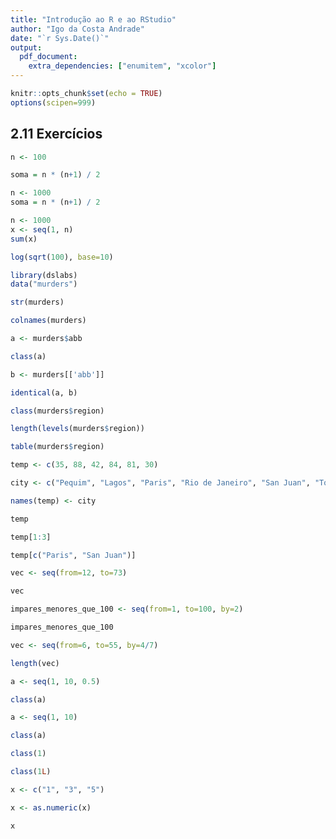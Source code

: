 ```yaml
---
title: "Introdução ao R e ao RStudio"
author: "Igo da Costa Andrade"
date: "`r Sys.Date()`"
output: 
  pdf_document:
    extra_dependencies: ["enumitem", "xcolor"]
---
```


```r
knitr::opts_chunk$set(echo = TRUE)
options(scipen=999)
```

## 2.11 Exercícios

\begin{enumerate}[leftmargin=*]
  \item Qual é a soma dos primeiros 100 números inteiros positivos? A fórmula para a soma dos inteiros de 1 até $n$  é $n \left(n+1\right)/2$. Defina $n = 100$ e então use \verb|R| para calcular a soma de 1 até 100 usando a fórmula. Qual é a soma?
  
\end{enumerate}
  
```r
n <- 100

soma = n * (n+1) / 2

```

\begin{enumerate}[resume, leftmargin=*]

\item[] \textbf{Resposta}: A soma dos primeiros `r n` inteiros positivos é `r soma`. 


\item Agora use a mesma fórmula para calcular a soma dos inteiros de 1 a 1000.

\end{enumerate}


```r
n <- 1000
soma = n * (n+1) / 2
```

\begin{enumerate}[resume, leftmargin=*]

\item[] \textbf{Resposta}: A soma dos primeiros `r n` inteiros positivos é `r soma`. 

\item Observe o resultado da digitação do seguinte códico em \verb|R|:


\end{enumerate}


```r
n <- 1000
x <- seq(1, n)
sum(x)
```


\begin{enumerate}[resume, leftmargin=*]
\item[] Com base no resultado, o que você acha que as funções \verb|seq| e \verb|sum| fazem? 

  \begin{enumerate}[label=\alph*.]
    \item \verb|sum| cria uma lista de números e \verb|seq| os soma.
    {\color{red} \item \verb|seq| cria uma lista de números e \verb|sum| os soma.}
    \item \verb|seq| cria uma lista aleatória e \verb|sum| calcula a soma de 1 a 1.000.
    \item \verb|sum| sempre retorna o mesmo número.
  \end{enumerate}
  
  \item Em matemática e programação, dizemos que avaliamos uma função quando substituimos o argumento por um determinado número. Então, se digitarmos \verb|sqrt(4)|, avaliaremos a função \verb|sqrt|. Em \verb|R|, você pode avaliar uma função dentro de outra função. As avaliações acontecem de dendro para fora. Use uma linha de código para calcular o logarítmo, na base 10, da raiz quadrada de 100.
\end{enumerate} 

```r
log(sqrt(100), base=10)
```

\begin{enumerate}[resume, leftmargin=*]
\item  Qual das opções a seguir sempre retornará o valor numérico armazenado em \verb|x|?

  \begin{enumerate}[label=\alph*.]
    \item \verb|log(10^x)|
    \item \verb|log10(x^10)|
    {\color{red} \item \verb|log(exp(x))|}
    \item \verb|log(x, base=2)|
  \end{enumerate}
  
  \item Certifique-se de que o conjunto de dados de assassinatos nos EUA esteja carregado. Use a função \verb|str| para examinar a estrutura do ibjeto \verb|murder|. Qual das alternativas a seguir descreve melhor as variáveis representadas neste \textit{data frame}.
  
  \begin{enumerate}[label=\alph*.]
    \item Os 51 estados.
    \item As taxas de homicídio em todos os 50 estados e DC.
    {\color{red} \item O nome do estado, a abreviatura do nome do estado, a região do estado e a população do estado e o número total de assassinatos em 2010.}
    \item \verb|str| não apresenta informações relevantes.
  \end{enumerate}
\end{enumerate}

```r
library(dslabs)
data("murders")

str(murders)
```

\begin{enumerate}[resume, leftmargin=*]
  \item Quais são os nomes das colunas usadas pelo \textit{data frame} para essas cinco variáveis?
\end{enumerate}

```r
colnames(murders)
```

\begin{enumerate}[resume, leftmargin=*]
  \item Use o acessador \verb|$| para extrair as abreviações de estado e atribuí-las ao objeto \verb|a|. Qual é a classe deste objeto?
\end{enumerate}

```r
a <- murders$abb

class(a)
```

\begin{enumerate}[resume, leftmargin=*]
  \item Agora use os colchetes para extrair as abreviações de estado e atribuí-las ao objeto \verb|b|. Use a função \verb|identical| para determinar se \verb|a| e \verb|b| são iguais.
\end{enumerate}

```r
b <- murders[['abb']]

identical(a, b)
```

\begin{enumerate}[resume, leftmargin=*]
  \item Vimos que a coluna \verb|region| armazena um fator. Você pode corroborar isso digitando:
\end{enumerate}

```r
class(murders$region)
```

\begin{enumerate}[resume, leftmargin=*]
  \item[] Com uma linha de código, use as funções \verb|levels| e \verb|length| para determinar o número de regiões definidas por este conjunto de dados.
\end{enumerate}

```r
length(levels(murders$region))
```

\begin{enumerate}[resume, leftmargin=*]
  \item A função \verb|table| pega um vetor e retorna a frequência de cada elemento. Você pode ver rapidamente quantos estados existem em cada região aplicando esta função. Use esta função em uma linha de código para criar uma tabela de estados por região.
\end{enumerate}

```r
table(murders$region)
```

\begin{enumerate}[resume, leftmargin=*]
  \item Use a função \verb|c| para criar um vetor com as altas temperaturas médias em janeiro para Pequim, Lagos, Paris, Rio de Janeiro, San Juan e Toronto, que são 35, 88, 42, 84, 81 e 30 graus Fahrenheit. Chame o objeto \verb|temp|.
\end{enumerate}

```r
temp <- c(35, 88, 42, 84, 81, 30)
```

\begin{enumerate}[resume, leftmargin=*]
  \item Agora crie um vetor com os nomes das cidades e chame o objeto \verb|city|.
\end{enumerate}

```r
city <- c("Pequim", "Lagos", "Paris", "Rio de Janeiro", "San Juan", "Toronto")
```

\begin{enumerate}[resume, leftmargin=*]
  \item Utilize a função \verb|names| e os objetos definidos nos exercícios anteriores para associar os dados de temperatura à sua cidade correspondente.
\end{enumerate}

```r
names(temp) <- city

temp
```


\begin{enumerate}[resume, leftmargin=*]
  \item Utilize os operadores \verb|[| e \verb|:| para acessar a temperatura das três primeiras cidades da lista.
\end{enumerate}

```r
temp[1:3]
```

\begin{enumerate}[resume, leftmargin=*]
  \item  Use o operador \verb|[| para acessar a temperatura de Paris e San Juan.
\end{enumerate}

```r
temp[c("Paris", "San Juan")]
```

\begin{enumerate}[resume, leftmargin=*]
  \item  Use o operador \verb|:| para criar a sequência de números $12, 13, 14, \cdots, 73$.
\end{enumerate}

```r
vec <- seq(from=12, to=73)

vec
```

\begin{enumerate}[resume, leftmargin=*]
  \item Crie um vetor contendo todos os números ímpares positivos menores que 100.
\end{enumerate}

```r
impares_menores_que_100 <- seq(from=1, to=100, by=2)

impares_menores_que_100
```


\begin{enumerate}[resume, leftmargin=*]
  \item Crie um vetor de números que comece em 6, não passe de 55 e adicione números em incrementos de 4/7: 6, 6 + 4/7, 6 + 8/7 e assim por diante. Quantos números tem a lista? Dica: use \verb|seq| e \verb|length|.
\end{enumerate}

```r
vec <- seq(from=6, to=55, by=4/7)

length(vec)
```

\begin{enumerate}[resume, leftmargin=*]
  \item Qual é a classe do seguinte objeto \verb|a <- seq(1, 10, 0.5)|?
\end{enumerate}

```r
a <- seq(1, 10, 0.5)

class(a)
```

\begin{enumerate}[resume, leftmargin=*]
  \item Qual é a classe do seguinte objeto \verb|a <- seq(1, 10)|?
\end{enumerate}

```r
a <- seq(1, 10)

class(a)
```


\begin{enumerate}[resume, leftmargin=*]
  \item A classe de \verb|class(a<-1)| é numérica, não inteira. O padrão de R é numérico e para forçar um número inteiro, você precisa adicionar a letra \verb|L|. Confirme se a classe de \verb|1L| é inteira.
\end{enumerate}

```r
class(1)

class(1L)
```

\begin{enumerate}[resume, leftmargin=*]
  \item Defina o seguinte vetor:
\end{enumerate}

```r
x <- c("1", "3", "5")
```

\begin{enumerate}[resume, leftmargin=*]
  \item[] e use coerção para obter números inteiros.
\end{enumerate}

```r
x <- as.numeric(x)

x
```



